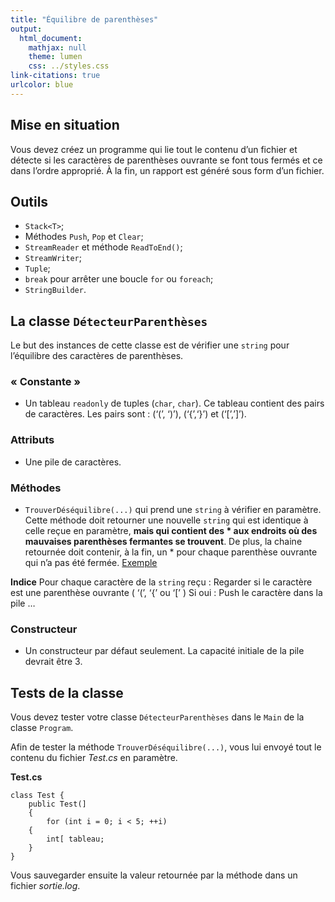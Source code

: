 ```yaml
---
title: "Équilibre de parenthèses"
output:
  html_document:
    mathjax: null
    theme: lumen
    css: ../styles.css
link-citations: true
urlcolor: blue
---
```


## Mise en situation
Vous devez créez un programme qui lie tout le contenu d'un fichier et détecte si les caractères de parenthèses ouvrante se font tous fermés et ce dans l'ordre approprié. À la fin, un rapport est généré sous form d'un fichier.

## Outils

* `Stack<T>`;
* Méthodes `Push`, `Pop` et `Clear`;
* `StreamReader` et méthode `ReadToEnd()`;
* `StreamWriter`;
* `Tuple`;
* `break` pour arrêter une boucle `for` ou `foreach`;
* `StringBuilder`.

## La classe `DétecteurParenthèses`
Le but des instances de cette classe est de vérifier une `string` pour l'équilibre des caractères de parenthèses.

### « Constante »

* Un tableau `readonly` de tuples (`char`, `char`). Ce tableau contient des pairs de caractères. Les pairs sont : ('(', ')'), ('{','}') et ('[',']').

### Attributs

* Une pile de caractères.

### Méthodes

* `TrouverDéséquilibre(...)` qui prend une `string` à vérifier en paramètre. Cette méthode doit retourner une nouvelle `string` qui est identique à celle reçue en paramètre, **mais qui contient des * aux endroits où des mauvaises parenthèses fermantes se trouvent**. De plus, la chaine retournée doit contenir, à la fin, un * pour chaque parenthèse ouvrante qui n'a pas été fermée. [Exemple](sortie.log)

**Indice**
Pour chaque caractère de la `string` reçu :
    Regarder si le caractère est une parenthèse ouvrante ( '(', '{' ou '[' )
    Si oui : Push le caractère dans la pile
     ...

### Constructeur

* Un constructeur par défaut seulement. La capacité initiale de la pile devrait être 3.

## Tests de la classe
Vous devez tester votre classe `DétecteurParenthèses` dans le `Main` de la classe `Program`.

Afin de tester la méthode `TrouverDéséquilibre(...)`, vous lui envoyé tout le contenu du fichier _Test.cs_ en paramètre.

**Test.cs**
```
class Test {
    public Test(]
    {
        for (int i = 0; i < 5; ++i)
	{
	    int[ tableau;
	}
}
```

Vous sauvegarder ensuite la valeur retournée par la méthode dans un fichier _sortie.log_.

